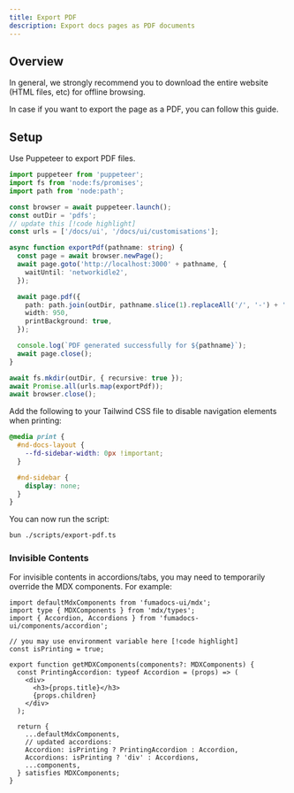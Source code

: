 ```yaml
---
title: Export PDF
description: Export docs pages as PDF documents
---
```


## Overview

In general, we strongly recommend you to download the entire website (HTML files, etc) for offline browsing.

In case if you want to export the page as a PDF, you can follow this guide.

## Setup

Use Puppeteer to export PDF files.

```ts title="scripts/export-pdf.ts"
import puppeteer from 'puppeteer';
import fs from 'node:fs/promises';
import path from 'node:path';

const browser = await puppeteer.launch();
const outDir = 'pdfs';
// update this [!code highlight]
const urls = ['/docs/ui', '/docs/ui/customisations'];

async function exportPdf(pathname: string) {
  const page = await browser.newPage();
  await page.goto('http://localhost:3000' + pathname, {
    waitUntil: 'networkidle2',
  });

  await page.pdf({
    path: path.join(outDir, pathname.slice(1).replaceAll('/', '-') + '.pdf'),
    width: 950,
    printBackground: true,
  });

  console.log(`PDF generated successfully for ${pathname}`);
  await page.close();
}

await fs.mkdir(outDir, { recursive: true });
await Promise.all(urls.map(exportPdf));
await browser.close();
```

Add the following to your Tailwind CSS file to disable navigation elements when printing:

```css
@media print {
  #nd-docs-layout {
    --fd-sidebar-width: 0px !important;
  }

  #nd-sidebar {
    display: none;
  }
}
```

You can now run the script:

```bash
bun ./scripts/export-pdf.ts
```

### Invisible Contents

For invisible contents in accordions/tabs, you may need to temporarily override the MDX components. For example:

```tsx title="mdx-components.tsx"
import defaultMdxComponents from 'fumadocs-ui/mdx';
import type { MDXComponents } from 'mdx/types';
import { Accordion, Accordions } from 'fumadocs-ui/components/accordion';

// you may use environment variable here [!code highlight]
const isPrinting = true;

export function getMDXComponents(components?: MDXComponents) {
  const PrintingAccordion: typeof Accordion = (props) => (
    <div>
      <h3>{props.title}</h3>
      {props.children}
    </div>
  );

  return {
    ...defaultMdxComponents,
    // updated accordions:
    Accordion: isPrinting ? PrintingAccordion : Accordion,
    Accordions: isPrinting ? 'div' : Accordions,
    ...components,
  } satisfies MDXComponents;
}
```
